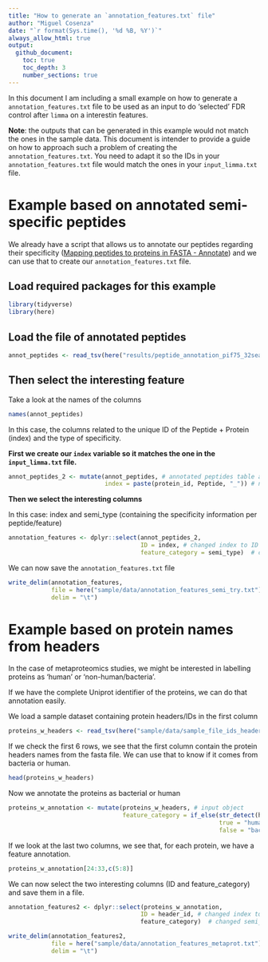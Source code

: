 ```yaml
---
title: "How to generate an `annotation_features.txt` file"
author: "Miguel Cosenza"
date: "`r format(Sys.time(), '%d %B, %Y')`"
always_allow_html: true
output: 
  github_document:
    toc: true
    toc_depth: 3
    number_sections: true
---
```


In this document I am including a small example on how to generate a `annotation_features.txt` file to be used as an input to do 'selected' FDR control after `limma` on a interestin features.

__Note__: the outputs that can be generated in this example would not match the ones in the sample data. This document is intender to provide a guide on how to approach such a problem of creating the `annotation_features.txt`. You need to adapt it so the IDs in your `annotation_features.txt` file would match the ones in your `input_limma.txt` file.

# Example based on annotated semi-specific peptides

We already have a script that allows us to annotate our peptides regarding their specificity ([Mapping peptides to proteins in FASTA - Annotate](https://github.com/MiguelCos/mapping_peptides_to_proteins_from_fasta_file)) and we can use that to create our `annotation_features.txt` file.

## Load required packages for this example  

```r
library(tidyverse)
library(here)
```

## Load the file of annotated peptides

```r
annot_peptides <- read_tsv(here("results/peptide_annotation_pif75_32searchv2.tsv"))
```

## Then select the interesting feature  

Take a look at the names of the columns

```r
names(annot_peptides)
```


In this case, the columns related to the unique ID of the Peptide + Protein (index) and the type of specificity.

__First we create our `index` variable so it matches the one in the `input_limma.txt` file.__

```r
annot_peptides_2 <- mutate(annot_peptides, # annotated peptides table as input
                           index = paste(protein_id, Peptide, "_")) # new variable index is created by concatenating protein ID and peptide.
```

__Then we select the interesting columns__

In this case: index and semi_type (containing the specificity information per peptide/feature)  

```r
annotation_features <- dplyr::select(annot_peptides_2,
                                     ID = index, # changed index to ID column name
                                     feature_category = semi_type)  # changed semi_type to feature_category column name
```

We can now save the `annotation_features.txt` file

```r
write_delim(annotation_features,
            file = here("sample/data/annotation_features_semi_try.txt"), 
            delim = "\t")
```

# Example based on protein names from headers

In the case of metaproteomics studies, we might be interested in labelling proteins as 'human' or 'non-human/bacteria'.

If we have the complete Uniprot identifier of the proteins, we can do that annotation easily.

We load a sample dataset containing protein headers/IDs in the first column

```r
proteins_w_headers <- read_tsv(here("sample/data/sample_file_ids_header.tsv"))
```

If we check the first 6 rows, we see that the first column contain the protein headers names from the fasta file. We can use that to know if it comes from bacteria or human.

```r
head(proteins_w_headers)
```

Now we annotate the proteins as bacterial or human

```r
proteins_w_annotation <- mutate(proteins_w_headers, # input object
                                feature_category = if_else(str_detect(header_id,"_HUMAN"), 
                                                           true = "human",
                                                           false = "bacteria")) # feature category is the name that this column should have in the `annotation_features.txt`
```

If we look at the last two columns, we see that, for each protein, we have a feature annotation.

```r
proteins_w_annotation[24:33,c(5:8)]
```

We can now select the two interesting columns (ID and feature_category) and save them in a file.

```r
annotation_features2 <- dplyr::select(proteins_w_annotation,
                                     ID = header_id, # changed index to ID column name
                                     feature_category)  # changed semi_type to feature_category column name
```

```r
write_delim(annotation_features2,
            file = here("sample/data/annotation_features_metaprot.txt"), 
            delim = "\t")
```




